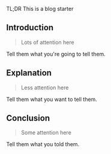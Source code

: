 
<MultiWave>

<raw>
  <Toc
    headings={[
      {
        heading: 'Introduction',
        explanation: 'Some intro',
      },
      {
        heading: 'Explanation',
        explanation: 'Some explanation',
      },
      {
        heading: 'Conclusion',
        explanation: 'Summary',
      },
    ]}
  />
</raw>

TL;DR
This is a blog starter

</MultiWave>

## Introduction

<MultiWave>

<raw>
  <blockquote>Lots of attention here</blockquote>
</raw>

Tell them what you're going to tell them.

</MultiWave>

## Explanation

<MultiWave>

<raw>
  <blockquote>Less attention here</blockquote>
</raw>

Tell them what you want to tell them.

</MultiWave>

## Conclusion

<MultiWave>

<raw>
  <blockquote>Some attention here</blockquote>
</raw>

Tell them what you told them.

</MultiWave>

